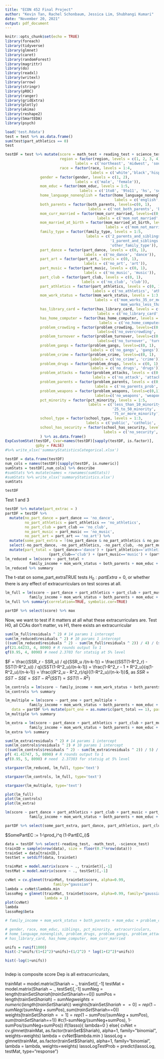 ```yaml
---
title: "ECON 452 Final Project"
author: "Kevin Tan, Rachel Schonbaum, Jessica Lim, Shubhangi Kumari"
date: "November 20, 2021"
output: pdf_document
---
```


```r
knitr::opts_chunk$set(echo = TRUE)
library(foreach)
library(tidyverse)
library(glmnet)
library(caret)
library(randomForest)
library(magrittr)
library(do)
library(readxl)
library(writexl)
library(arrow)
library(stringr)
library(pROC)
library(ranger)
library(gridExtra)
library(plotly)
library(akima)
library(reshape2)
library(SmartEDA)
library(psych)
```


```r
load('test.Rdata')
test = test %>% as.data.frame()
sum(test$part_athletics == 0)
test
```

```r
testDF = test %>% mutate(score = math_test + reading_test + science_test,
                         region = factor(region, levels = c(1, 2, 3, 4), 
                                labels = c('northeast', 'midwest', 'south', 'west')), 
                         race = factor(race, levels = 1:4,
                                       labels = c('white','black','hispanic', 'other')),
                gender = factor(gender, levels = c(1, 2), 
                                labels = c('male', 'female')),
                mom_educ = factor(mom_educ, levels = 1:5, 
                                  labels = c('1to8', '9to11', 'hs', 'some_college', 'college_grad')),
                home_language_nonenglish = factor(home_language_nonenglish, levels=c(0, 1),
                                                  labels = c('english', 'nonenglish')),
                both_parents = factor(both_parents, levels=c(0, 1),
                                      labels = c('not_both_parents', 'both_parents')),
                mom_curr_married = factor(mom_curr_married, levels=c(0, 1),
                                          labels = c('mom_not_married', 'mom_married')),
                mom_married_at_birth = factor(mom_married_at_birth, levels = c(0, 1),
                                              labels = c('mom_not_married_at_birth', 'mom_married_at_birth')),
                family_type = factor(family_type, levels = 1:5,
                                     labels = c('2_parents_and_siblings', '2_parents_no_siblings', 
                                                '1_parent_and_siblings', '1_parent_no_siblings',
                                                'other_family_type')),
                part_dance = factor(part_dance, levels = c(0, 1),
                                    labels = c('no_dance', 'dance')),
                part_art = factor(part_art, levels = c(0, 1),
                                    labels = c('no_art', 'art')),
                part_music = factor(part_music, levels = c(0, 1),
                                    labels = c('no_music', 'music')),
                part_club = factor(part_club, levels = c(0, 1),
                                   labels = c('no_club', 'club')),
                part_athletics = factor(part_athletics, levels = c(0, 1),
                                        labels = c('no_athletics', 'athletics')),
                mom_work_status = factor(mom_work_status, levels = 1:3,
                                         labels = c('mom_works_35_or_more', 
                                                    'mom_works_less_than_35', 'mom_no_work')),
                has_library_card = factor(has_library_card, levels = c(0, 1),
                                          labels = c('no_library_card', 'library_card')),
                has_home_computer = factor(has_home_computer, levels = c(0, 1),
                                           labels = c('no_home_computer', 'home_computer')),
                problem_crowding = factor(problem_crowding, levels=c(0,1),
                                          labels=c('no_overcrowding', 'overcrowding')),
                problem_turnover = factor(problem_turnover, levels=c(0,1),
                                          labels=c('no_turnover', 'turnover')),
                problem_gangs = factor(problem_gangs, levels=c(0, 1),
                                       labels = c('no_gangs', 'gangs')),
                problem_crime = factor(problem_crime, levels=c(0, 1),
                                       labels = c('no_crime', 'crime')),
                problem_drugs = factor(problem_drugs, levels = c(0, 1),
                                       labels = c('no_drugs', 'drugs')),
                problem_attacks = factor(problem_attacks, levels = c(0, 1),
                                        labels = c('no_attack', 'attack')),
                problem_parents = factor(problem_parents, levels = c(0, 1),
                                         labels = c('no_parents_prob', 'parents_prob')),
                problem_weapons = factor(problem_weapons, levels=c(0,1),
                                         labels=c('no_weapons', 'weapons')),
                pct_minority = factor(pct_minority, levels = 1:5,
                                      labels = c('less_than_10_minority', '10_to_25_minority',
                                                 '25_to_50_minority', '50_to_75_minority',
                                                 '75_or_more_minority')),
                school_type = factor(school_type, levels = 1:3,
                                     labels = c('public', 'catholic', 'other_private')),
                school_has_security = factor(school_has_security, levels = c(0, 1),
                                             labels = c('no_security', 'security'))
                ) %>% as.data.frame()
ExpCustomStat(testDF, Cvar=names(testDF)[sapply(testDF, is.factor)], 
              gpby = FALSE)
#%>% write_xlsx('summaryStatisticsCategorical.xlsx')
```

```r
testDF = data.frame(testDF)
num_cols = names(testDF)[sapply(testDF, is.numeric)]
sumStats = testDF[,num_cols] %>% describe
#sumStats %>% mutate(names = rownames(sumStats))
#sumStats %>% write_xlsx('summaryStatistics.xlsx')
sumStats

```


```r
testDF
```




Test 1 and 3

```r
testDF %>% mutate(part_extrac = )
partDF = testDF %>% 
  mutate(no_part_dance = part_dance == 'no_dance',
         no_part_athletics = part_athletics == 'no_athletics', 
         no_part_club = part_club == 'no_club',
         no_part_music = part_music == 'no_music',
         no_part_art = part_art == 'no_art') %>%
  mutate(some_part_extra = !(no_part_dance & no_part_athletics & no_part_club & no_part_music & no_part_art)) %>% 
  select(-no_part_dance, -no_part_athletics, -no_part_club, -no_part_music, -no_part_art)  %>% 
  mutate(part_total = (part_dance=='dance') + (part_athletics=='athletics') + 
                    (part_club=='club') + (part_music=='music') + (part_art=='art'))
lm_reduced = lm(score ~ part_total + 
           family_income + mom_work_status + both_parents + mom_educ + problem_crime, data = partDF)
lm_reduced %>% summary
```

The t-stat on some_part_extraTRUE tests $H_0 : partExtra = 0$, or whether there is any effect of extracurriculars on test scores at all.


```r
lm_full = lm(score ~ part_dance + part_athletics + part_club + part_music + part_art + 
           family_income + mom_work_status + both_parents + mom_educ + problem_crime, data = partDF)
lm_full %>% summary(correlation=TRUE, symbolic.cor=TRUE)

```
```r
partDF %>% select(score) %>% max
```

Now, we want to test if it matters at all what these extracurriculars are. Test H0, all CCAs don't matter, vs H1, there exists an extracurricular 

```r
sum(lm_full$residuals ^ 2) # 14 params 1 intercept
sum(lm_reduced$residuals ^ 2) # 10 params 1 intercept
((sum(lm_reduced$residuals ^ 2) - sum(lm_full$residuals ^ 2)) / 4) / (sum(lm_full$residuals ^ 2) / 8090)
pf(21.64233, 4, 8090) # R rounds output to 1
qf(0.95, 4, 8090) # need 2.3703 for statsig at 5% level
```

$F = \frac{(SSR_r - SSR_u) / q}{SSR_u /(n-k-1)} = \frac{(SST(1-R^2_r) - SST(1-R^2_u)) / q}{SST(1-R^2_u)/(n-k-1)} = \frac{1-R^2_r - 1 + R^2_u}{q(1-R^2_u)/(n-k-1)} = \frac{(R^2_u - R^2_r)/q}{(1-R^2_u)/(n-k-1)}$, as $SSR = SST-SSE = SST-R^2(SST) = SST(1-R^2)$

```r
lm_controls = lm(score ~ family_income + mom_work_status + both_parents + mom_educ + problem_crime, data = partDF)
lm_controls %>% summary
```

```r
lm_multiple = lm(score ~ part_one + part_multiple +
           family_income + mom_work_status + both_parents + mom_educ + problem_crime, 
   data = partDF %>% mutate(part_one = as.numeric(part_total == 1), part_multiple = as.numeric(part_total > 1))) 
lm_multiple %>% summary

```


```r
lm_extra = lm(score ~ part_dance + part_athletics + part_club + part_music + part_art + 
           family_income + mom_work_status + both_parents + mom_educ + problem_crime, data = partDF)
lm_extra %>% summary
```

```r
sum(lm_extra$residuals ^ 2) # 14 params 1 intercept
sum(lm_controls$residuals ^ 2) # 10 params 1 intercept
((sum(lm_controls$residuals ^ 2) - sum(lm_extra$residuals ^ 2)) / 5) / (sum(lm_extra$residuals ^ 2) / 8090) # 41.41747
pf( 41.41747, 5, 8090) # R rounds output to 1
qf(0.95, 5, 8090) # need  2.37303 for statsig at 5% level
```

```r
stargazer(lm_reduced, lm_full, type='text')
```


```r
stargazer(lm_controls, lm_full, type='text')
```


```r
stargazer(lm_multiple, type='text')

```


```r
plot(lm_full)
plot(lm_controls)
plot(lm_extra)
```



```r
lm(score ~ part_dance + part_athletics + part_club + part_music + part_art + 
           family_income + mom_work_status + both_parents + mom_educ + problem_crime, data = partDF) %>% summary()
```


```r
partDF %>% select(some_part_extra, part_dance, part_athletics, part_club, part_music, part_art) %>% mutate(part_dance = part_dance=='dance', part_athletics = part_athletics=='athletics', part_club = part_club=='club', part_music = part_music=='music', part_art = part_art=='art') %>% rankMatrix
```

$SomePartEC := 1-\prod_i^q (1-PartEC_i)$

```r
data = testDF %>% select(-reading_test, -math_test, -science_test)
trainID = sample(nrow(data), size = floor(0.7*nrow(data)))
trainSet = data[trainID,]
testSet = setdiff(data, trainSet)

trainMat = model.matrix(score ~ ., trainSet)[,-1]
testMat = model.matrix(score ~ ., testSet)[,-1]

cvNet = cv.glmnet(trainMat, trainSet$score, alpha=0.99, 
                      family="gaussian")
lambda = cvNet$lambda.min
lassoReg = glmnet(trainMat, trainSet$score, alpha=0.99, family="gaussian", 
                  lambda = 1)
plot(cvNet)
lambda
lassoReg$beta

# family_income + mom_work_status + both_parents + mom_educ + problem_crime

# gender, race, mom_educ, siblings, pct_minority, extracurriculars, 
# home_language_nonenglish, problem_drugs, problem_gangs, problem_attack,
# has_library_card, has_home_computer, mom_curr_married
```

```r
unifs = runif(1000)
hist(-2*unifs/(1+(2^2)*unifs)+(1/2^2) * log(1+(2^2)*unifs))
```

```r
hist(-log(1+unifs))
```
```r

```








Indep is composite score
Dep is all extracurriculars, 



trainMat = model.matrix(Shariah ~ ., trainSet)[,-1]
  testMat = model.matrix(Shariah ~ ., testSet)[,-1]
  sumNeg = length(trainSet$Shariah[trainSet$Shariah==0])
  sumPos = length(trainSet$Shariah) - sumNeg
  weights = numeric(length(trainSet$Shariah))
  weights[trainSet$Shariah==0] = rep(1-sumNeg/(sumNeg+sumPos), sum(trainSet$Shariah==0))
  weights[trainSet$Shariah==1] = rep(1-sumPos/(sumNeg+sumPos), sum(trainSet$Shariah==1))
  #c(1-sumNeg/(sumNeg+sumPos), 1-sumPos/(sumNeg+sumPos))
  if(!lasso){
    lambda=0
  }
  else{
    cvNet = cv.glmnet(trainMat, as.factor(trainSet$Shariah), alpha=1, 
                      family="binomial", weights=weights)
    lambda = cvNet$lambda.min
  }
  lassoLog = glmnet(trainMat, as.factor(trainSet$Shariah), alpha=1, family="binomial", 
                  lambda = lambda, weights=weights)
  lassoLogTestProb = predict(lassoLog, testMat, type="response")




